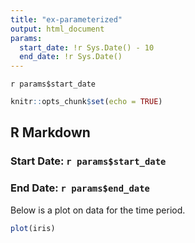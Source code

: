 ```yaml
---
title: "ex-parameterized"
output: html_document
params:
  start_date: !r Sys.Date() - 10
  end_date: !r Sys.Date()
---
```

`r params$start_date`

```r
knitr::opts_chunk$set(echo = TRUE)
```

## R Markdown

### Start Date: `r params$start_date`

### End Date: `r params$end_date`

Below is a plot on data for the time period.

```r
plot(iris)
```
